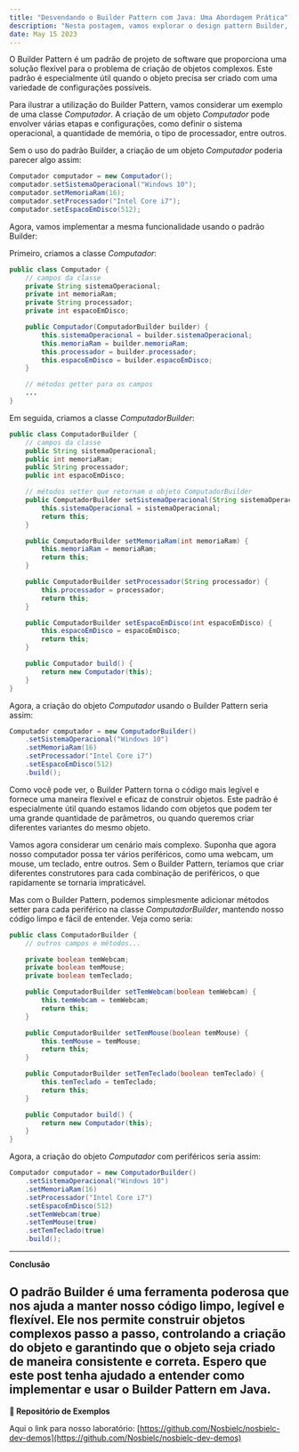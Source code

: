 ```yaml
---
title: "Desvendando o Builder Pattern com Java: Uma Abordagem Prática"
description: "Nesta postagem, vamos explorar o design pattern Builder, um padrão de projeto frequentemente utilizado em Java. Vamos entender seus conceitos fundamentais e ver exemplos práticos de como aplicá-lo em nossos projetos."
date: May 15 2023
---
```


O Builder Pattern é um padrão de projeto de software que proporciona uma solução flexível para o problema de criação de objetos complexos. Este padrão é especialmente útil quando o objeto precisa ser criado com uma variedade de configurações possíveis.

Para ilustrar a utilização do Builder Pattern, vamos considerar um exemplo de uma classe _Computador_. A criação de um objeto _Computador_ pode envolver várias etapas e configurações, como definir o sistema operacional, a quantidade de memória, o tipo de processador, entre outros.

Sem o uso do padrão Builder, a criação de um objeto _Computador_ poderia parecer algo assim:

```java
Computador computador = new Computador();
computador.setSistemaOperacional("Windows 10");
computador.setMemoriaRam(16);
computador.setProcessador("Intel Core i7");
computador.setEspacoEmDisco(512);
```

Agora, vamos implementar a mesma funcionalidade usando o padrão Builder:

Primeiro, criamos a classe _Computador_:

```java
public class Computador {
    // campos da classe
    private String sistemaOperacional;
    private int memoriaRam;
    private String processador;
    private int espacoEmDisco;

    public Computador(ComputadorBuilder builder) {
        this.sistemaOperacional = builder.sistemaOperacional;
        this.memoriaRam = builder.memoriaRam;
        this.processador = builder.processador;
        this.espacoEmDisco = builder.espacoEmDisco;
    }

    // métodos getter para os campos
    ...
}
```

Em seguida, criamos a classe _ComputadorBuilder_:

```java
public class ComputadorBuilder {
    // campos da classe
    public String sistemaOperacional;
    public int memoriaRam;
    public String processador;
    public int espacoEmDisco;

    // métodos setter que retornam o objeto ComputadorBuilder
    public ComputadorBuilder setSistemaOperacional(String sistemaOperacional) {
        this.sistemaOperacional = sistemaOperacional;
        return this;
    }

    public ComputadorBuilder setMemoriaRam(int memoriaRam) {
        this.memoriaRam = memoriaRam;
        return this;
    }

    public ComputadorBuilder setProcessador(String processador) {
        this.processador = processador;
        return this;
    }

    public ComputadorBuilder setEspacoEmDisco(int espacoEmDisco) {
        this.espacoEmDisco = espacoEmDisco;
        return this;
    }

    public Computador build() {
        return new Computador(this);
    }
}
```

Agora, a criação do objeto _Computador_ usando o Builder Pattern seria assim:

```java
Computador computador = new ComputadorBuilder()
    .setSistemaOperacional("Windows 10")
    .setMemoriaRam(16)
    .setProcessador("Intel Core i7")
    .setEspacoEmDisco(512)
    .build();
```

Como você pode ver, o Builder Pattern torna o código mais legível e fornece uma maneira flexível e eficaz de construir objetos. Este padrão é especialmente útil quando estamos lidando com objetos que podem ter uma grande quantidade de parâmetros, ou quando queremos criar diferentes variantes do mesmo objeto.

Vamos agora considerar um cenário mais complexo. Suponha que agora nosso computador possa ter vários periféricos, como uma webcam, um mouse, um teclado, entre outros. Sem o Builder Pattern, teríamos que criar diferentes construtores para cada combinação de periféricos, o que rapidamente se tornaria impraticável.

Mas com o Builder Pattern, podemos simplesmente adicionar métodos setter para cada periférico na classe _ComputadorBuilder_, mantendo nosso código limpo e fácil de entender. Veja como seria:

```java
public class ComputadorBuilder {
    // outros campos e métodos...

    private boolean temWebcam;
    private boolean temMouse;
    private boolean temTeclado;

    public ComputadorBuilder setTemWebcam(boolean temWebcam) {
        this.temWebcam = temWebcam;
        return this;
    }

    public ComputadorBuilder setTemMouse(boolean temMouse) {
        this.temMouse = temMouse;
        return this;
    }

    public ComputadorBuilder setTemTeclado(boolean temTeclado) {
        this.temTeclado = temTeclado;
        return this;
    }

    public Computador build() {
        return new Computador(this);
    }
}
```

Agora, a criação do objeto _Computador_ com periféricos seria assim:

```java
Computador computador = new ComputadorBuilder()
    .setSistemaOperacional("Windows 10")
    .setMemoriaRam(16)
    .setProcessador("Intel Core i7")
    .setEspacoEmDisco(512)
    .setTemWebcam(true)
    .setTemMouse(true)
    .setTemTeclado(true)
    .build();
```

---

**Conclusão**

O padrão Builder é uma ferramenta poderosa que nos ajuda a manter nosso código limpo, legível e flexível. Ele nos permite construir objetos complexos passo a passo, controlando a criação do objeto e garantindo que o objeto seja criado de maneira consistente e correta. Espero que este post tenha ajudado a entender como implementar e usar o Builder Pattern em Java.
---

**🔗 Repositório de Exemplos**

Aqui o link para nosso laboratório: [https://github.com/Nosbielc/nosbielc-dev-demos](https://github.com/Nosbielc/nosbielc-dev-demos)